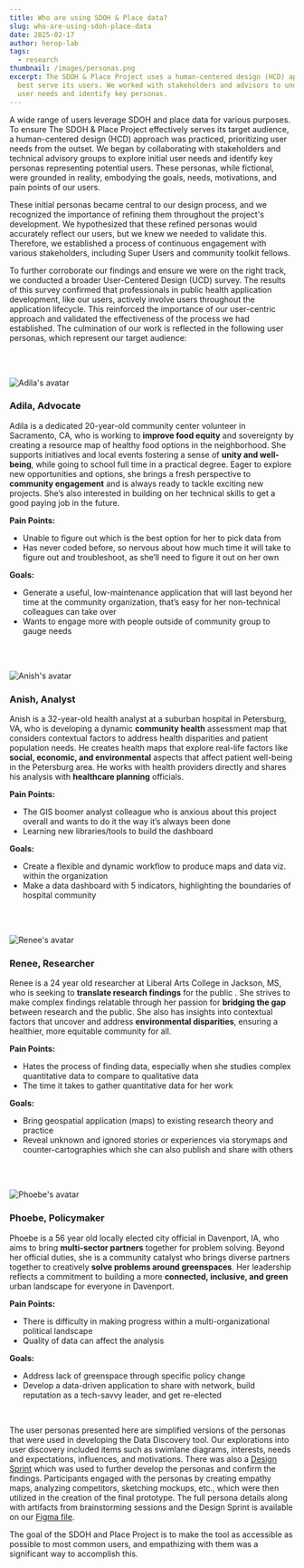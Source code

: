 ```yaml
---
title: Who are using SDOH & Place data?
slug: who-are-using-sdoh-place-data
date: 2025-02-17
author: herop-lab
tags:
  - research
thumbnail: /images/personas.png
excerpt: The SDOH & Place Project uses a human-centered design (HCD) approach to
  best serve its users. We worked with stakeholders and advisors to understand
  user needs and identify key personas.
---
```

A wide range of users leverage SDOH and place data for various purposes. To ensure The SDOH & Place Project effectively serves its target audience, a human-centered design (HCD) approach was practiced, prioritizing user needs from the outset. We began by collaborating with stakeholders and technical advisory groups to explore initial user needs and identify key personas representing potential users. These personas, while fictional, were grounded in reality, embodying the goals, needs, motivations, and pain points of our users.

These initial personas became central to our design process, and we recognized the importance of refining them throughout the project's development. We hypothesized that these refined personas would accurately reflect our users, but we knew we needed to validate this.  Therefore, we established a process of continuous engagement with various stakeholders, including Super Users and community toolkit fellows.

To further corroborate our findings and ensure we were on the right track, we conducted a broader User-Centered Design (UCD) survey.  The results of this survey confirmed that professionals in public health application development, like our users, actively involve users throughout the application lifecycle. This reinforced the importance of our user-centric approach and validated the effectiveness of the process we had established. The culmination of our work is reflected in the following user personas, which represent our target audience:

⠀\
⠀

![Adila's avatar](/images/banner-adila.png "Adila's Avatar")

### Adila, Advocate

Adila is a dedicated 20-year-old community center volunteer in Sacramento, CA, who is working to **improve food equity** and sovereignty by creating a resource map of healthy food options in the neighborhood. She supports initiatives and local events fostering a sense of **unity and well-being**, while going to school full time in a practical degree. Eager to explore new opportunities and options, she brings a fresh perspective to **community engagement** and is always ready to tackle exciting new projects. She’s also interested in building on her technical skills to get a good paying job in the future.

**Pain Points:**

* Unable to figure out which is the best option for her to pick data from
* Has never coded before, so nervous about how much time it will take to figure out and troubleshoot, as she’ll need to figure it out on her own

**Goals:**

* Generate a useful, low-maintenance application that will last beyond her time at the community organization, that’s easy for her non-technical colleagues can take over
* Wants to engage more with people outside of community group to gauge needs

⠀\
⠀

![Anish's avatar](/images/banner-anish.png "Anish's Avatar")

### Anish, Analyst

Anish is a 32-year-old health analyst at a suburban hospital in Petersburg, VA, who is developing a dynamic **community health** assessment map that considers contextual factors to address health disparities and patient population needs. He creates health maps that explore real-life factors like **social, economic, and environmental** aspects that affect patient well-being in the Petersburg area. He works with health providers directly and shares his analysis with **healthcare planning** officials.

**Pain Points:**

* The GIS boomer analyst colleague who is anxious about this project overall and wants to do it the way it’s always been done
* Learning new libraries/tools to build the dashboard

**Goals:**

* Create a flexible and dynamic workflow to produce maps and data viz. within the organization
* Make a data dashboard with 5 indicators, highlighting the boundaries of hospital community

⠀\
⠀

![Renee's avatar](/images/banner-renee.png "Renee's Avatar")

### Renee, Researcher

Renee is a 24 year old researcher at Liberal Arts College in Jackson, MS, who is seeking to **translate research findings** for the public . She strives to make complex findings relatable through her passion for **bridging the gap** between research and the public. She also has insights into contextual factors that uncover and address **environmental disparities**, ensuring a healthier, more equitable community for all.

**Pain Points:**

* Hates the process of finding data, especially when she studies complex quantitative data to compare to qualitative data
* The time it takes to gather quantitative data for her work

**Goals:**

* Bring geospatial application (maps) to existing research theory and practice
* Reveal unknown and ignored stories or experiences via storymaps and counter-cartographies which she can also publish and share with others

⠀\
⠀

![Phoebe's avatar](/images/banner-phoebe.png "Phoebe's Avatar")

### Phoebe, Policymaker

Phoebe is a 56 year old locally elected city official in Davenport, IA, who aims to bring **multi-sector partners** together for problem solving. Beyond her official duties, she is a community catalyst who brings diverse partners together to creatively **solve problems around greenspaces**. Her leadership reflects a commitment to building a more **connected, inclusive, and green** urban landscape for everyone in Davenport.

**Pain Points:**

* There is difficulty in making progress within a multi-organizational political landscape
* Quality of data can affect the analysis

**Goals:**

* Address lack of greenspace through specific policy change
* Develop a data-driven application to share with network, build reputation as a tech-savvy leader, and get re-elected

⠀

The user personas presented here are simplified versions of the personas that were used in developing the Data Discovery tool. Our explorations into user discovery included items such as swimlane diagrams, interests, needs and expectations, influences, and motivations. There was also a [Design Sprint](https://sdohplace.org/news/unlocking-data-discovery-with-a-design-sprint) which was used to further develop the personas and confirm the findings. Participants engaged with the personas by creating empathy maps, analyzing competitors, sketching mockups, etc., which were then utilized in the creation of the final prototype. The full persona details along with artifacts from brainstorming sessions and the Design Sprint is available on our [Figma file](https://www.figma.com/board/94eF8cW9pKowvR2ly9NEXY/SDOH-%26-Place%3A-User-Personas?node-id=0-1&t=XW90fuFKfkOrtFeB-1).

The goal of the SDOH and Place Project is to make the tool as accessible as possible to most common users, and empathizing with them was a significant way to accomplish this.
